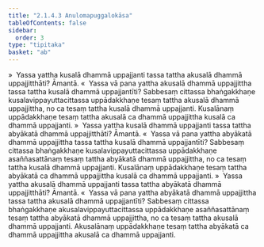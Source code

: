 ```yaml
---
title: "2.1.4.3 Anulomapuggalokāsa"
tableOfContents: false
sidebar:
  order: 3
type: "tipitaka"
basket: "ab"
---
```



<DynamicBreadcrumb />

<Division number="72">

<Paragraph number="334">
»  Yassa yattha kusalā dhammā uppajjanti tassa tattha akusalā dhammā uppajjitthāti? Āmantā.
</Paragraph>

<Paragraph number="335">
«  Yassa vā pana yattha akusalā dhammā uppajjittha tassa tattha kusalā dhammā uppajjantīti?
</Paragraph>

<Paragraph number="336">
Sabbesaṃ cittassa bhaṅgakkhaṇe kusalavippayuttacittassa uppādakkhaṇe tesaṃ tattha akusalā dhammā uppajjittha, no ca tesaṃ tattha kusalā dhammā uppajjanti. Kusalānaṃ uppādakkhaṇe tesaṃ tattha akusalā ca dhammā uppajjittha kusalā ca dhammā uppajjanti.
</Paragraph>

<Paragraph number="337">
»  Yassa yattha kusalā dhammā uppajjanti tassa tattha abyākatā dhammā uppajjitthāti? Āmantā.
</Paragraph>

<Paragraph number="338">
«  Yassa vā pana yattha abyākatā dhammā uppajjittha tassa tattha kusalā dhammā uppajjantīti?
</Paragraph>

<Paragraph number="339">
Sabbesaṃ cittassa bhaṅgakkhaṇe kusalavippayuttacittassa uppādakkhaṇe asaññasattānaṃ tesaṃ tattha abyākatā dhammā uppajjittha, no ca tesaṃ tattha kusalā dhammā uppajjanti. Kusalānaṃ uppādakkhaṇe tesaṃ tattha abyākatā ca dhammā uppajjittha kusalā ca dhammā uppajjanti.
</Paragraph>

</Division>
<Division number="73">

<Paragraph number="340">
»  Yassa yattha akusalā dhammā uppajjanti tassa tattha abyākatā dhammā uppajjitthāti? Āmantā.
</Paragraph>

<Paragraph number="341">
«  Yassa vā pana yattha abyākatā dhammā uppajjittha tassa tattha akusalā dhammā uppajjantīti?
</Paragraph>

<Paragraph number="342">
Sabbesaṃ cittassa bhaṅgakkhaṇe akusalavippayuttacittassa uppādakkhaṇe asaññasattānaṃ tesaṃ tattha abyākatā dhammā uppajjittha, no ca tesaṃ tattha akusalā dhammā uppajjanti. Akusalānaṃ uppādakkhaṇe tesaṃ tattha abyākatā ca dhammā uppajjittha akusalā ca dhammā uppajjanti.
</Paragraph>
</Division>